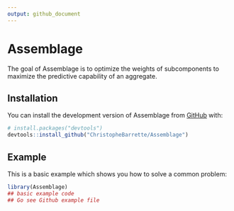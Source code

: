 ```yaml
---
output: github_document
---
```


<!-- README.md is generated from README.Rmd. Please edit that file -->

# Assemblage

<!-- badges: start -->
<!-- badges: end -->

The goal of Assemblage is to optimize the weights of subcomponents to maximize the predictive capability of an aggregate.

## Installation

You can install the development version of Assemblage from [GitHub](https://github.com/) with:

``` r
# install.packages("devtools")
devtools::install_github("ChristopheBarrette/Assemblage")
```

## Example

This is a basic example which shows you how to solve a common problem:

```r
library(Assemblage)
## basic example code
## Go see Github example file
```

